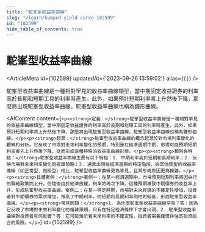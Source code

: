 ```yaml
---
title: "駝峯型收益率曲線"
slug: "/learn/humped-yield-curve-102599"
id: "102599"
hide_table_of_contents: true
---
```



# 駝峯型收益率曲線

<ArticleMeta id={102599} updatedAt={'2023-09-26 13:59:02'} alias={`[]`} />
<div className='border-solid border-b border-t-0 my-4 border-[var(--ifm-color-gray-300)]' />

駝峯型收益率曲線是一種相對罕見的收益率曲線類型，當中期固定收益證券的利率高於長期和短期工具的利率時產生。此外，如果預計短期利率將上升然後下降，那麼將出現駝峯型收益率曲線。駝峯型收益率曲線也稱為鐘形曲線。

<AIContent content={`<p><strong>定義：</strong>駝峯型收益率曲線是一種相對罕見的收益率曲線類型，當中期固定收益證券的利率高於長期和短期工具的利率時產生。此外，如果預計短期利率將上升然後下降，那麼將出現駝峯型收益率曲線。駝峯型收益率曲線也稱為鐘形曲線。</p><p><strong>起源：</strong>駝峯型收益率曲線的概念起源於對市場利率變化的觀察和分析。它反映了市場對未來利率變化的預期，特別是在經濟週期中期，市場可能預期短期利率會先上升然後下降，從而形成這種特殊的收益率曲線形態。</p><p><strong>類別與特點：</strong>駝峯型收益率曲線主要有以下特點：1. 中期利率高於短期和長期利率；2. 反映市場對未來利率變化的複雜預期；3. 通常出現在經濟週期的特定階段。與其他類型的收益率曲線（如正常型、倒掛型）相比，駝峯型收益率曲線更為罕見，且其形成原因更為複雜。</p><p><strong>具體案例：</strong>案例一：在某一經濟週期中，市場預期短期利率將因央行的緊縮政策而上升，但隨後由於經濟放緩，利率將再次下降。這種預期導致中期債券的收益率上升，形成駝峯型收益率曲線。案例二：在某一特定時期，市場對未來經濟的不確定性增加，投資者對中期債券的需求增加，推高了中期利率，而短期和長期利率則相對較低，形成駝峯型收益率曲線。</p><p><strong>常見問題：</strong>1. 為什麼駝峯型收益率曲線罕見？答：因為它反映了市場對未來利率變化的複雜預期，只有在特定經濟條件下才會出現。2. 駝峯型收益率曲線對投資者有何影響？答：它可能預示着未來利率的不確定性，投資者需要謹慎評估其投資組合的風險。</p>`} id={102599} />
